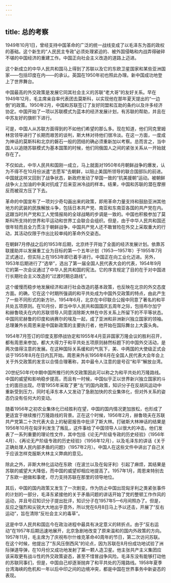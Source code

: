 ```yaml
---
---
---
```

title: 总的考察
---



1949年10月1日，曾经支持中国革命的广泛的统一战线变成了以毛泽东为首的政权的基础。这个新生的“人民民主专政”必须处理紧迫的、被外国侵略和内战弄得破碎不堪的中国经济的重建工作。中国正向社会主义改造的道路上迈进。

这个新成立的中华人民共和国马上得到了苏联以及它的东欧卫星国家和某些亚洲国家——包括印度在内——的承认。英国在1950年初也照此办理。新中国成功地登上了世界舞台。

中国最高的外交政策是发展它同其社会主义的苏联“老大哥”的友好关系。早在1949年12月，毛主席亲自率代表团去莫斯科，以实现他在那年夏天提出的“一边倒”的政策。1950年2月，中国和苏联签订了友好同盟和互助的条约以及许多经济协定。中国开始了一项以苏联模式为蓝本的经济发展计划，有苏联的帮助，并且在中苏友好的旗帜下进行。

可是，中国人从苏联方面得到的不如他们希望的那么多。现在知道，他们同克里姆林宫领导进行了长期而艰苦的谈判，斯大林对待他们很冷淡。在这一方面，一度成为神话的莫斯科和北京的磐石一般的团结的确必须重新加以考察。总而言之，当中国人以追随苏联模式为基本国策的时候，他们同俄国人之间的紧张关系从一开始就存在了。

不仅如此，中华人民共和国刚一成立，马上就面对1950年6月朝鲜战争的爆发，认为不得不在10月份派遣“志愿军”去朝鲜，以阻止美国所领导的联合国部队的前进。中国就这样又回到了战争状态，新政府发动了举国一致的“抗美援朝”运动。被朝鲜战争火上加油的中美对抗成了后来亚洲冷战的样本。结果，中国和苏联的潜在摩擦反而被双方压了下去。

革命的中国宣布了一项刘少奇勾画出来的政策，即用革命力量支持和鼓励亚洲其他地方的武装的民族解放斗争，包括日本共产党、南亚和东南亚各国的共产党在内。这跟当时共产党和工人党情报局的全球战略的步调是一致的。中国也积极参加了莫斯科所支持的世界和平运动和世界工会联合会组织。但是，由于中华人民共和国还很年轻而且全力贯注于朝鲜战争，中国共产党人还不敢冒险在外交上采取重大的行动，其活动仅限于作出比较单纯的革命外交姿态。

在朝鲜7月停战之后的1953年后期，北京终于开始了全面的经济发展计划。依靠苏联援助并以发展重工业为目标的第一个五年计划（1953—1957年）于1955年7月正式通过，但实际上在1953年即已着手进行。中国正在向工业化迈进。另外，1953年后期进行了“选举”，选出了第一届全国人民代表大会的代表，1954年9月它的第一次会议通过了中华人民共和国的宪法。它的序言规定了目的在于对中国进行长期社会主义改造的“过渡时期总路线”。

这个缓慢而稳步地发展经济和进行社会改造的基本政策，也反映在北京的外交态度方面。的确，它在这个时期所强调的和平共处成为中国外交政策的特点，由此产生了一些不同形式的新方针。1954年6月，北京在中印联合公报中同意了著名的和平共处五项原则。在10月份，即当中华人民共和国国庆五周年之际，包括布尔加宁和赫鲁晓夫在内的苏联领导人同意消除斯大林在中苏关系上所留下的不平等状态。中国同尼赫鲁的印度和纳赛尔的埃及一起，成了亚洲和非洲新兴独立国家的领袖。总理兼外长周恩来是中国新政策的主要执行者，他开始在国际舞台上大露头角。

1954年7月签订的印度支那停战协定和1955年4月亚非国家万隆会议的胜利召开，都有周恩来参加，都大大得力于和平共处五项原则赫然标题下的中国外交活动，是两次值得注意的发展。在这种国际关系缓和的气氛下，美、中两国的大使级正式会谈于1955年8月在日内瓦开始。周恩来外长1956年6月在全国人民代表大会年会上关于外交政策的发言以合情合理著称，其中最令人注意的是号召“和平”解放台湾。

20世纪50年代中期中国所推行的外交政策因此可以称之为和平共处的万隆路线。中国的威望和影响稳步提高，而且有一时候，中国似乎正以世界新兴独立国家的斗士的面目出现。尽管1955年采取了更“左”的国内政策，知识分子在反胡风运动中重新受到压力，同时毛泽东本人又发动了急剧加快的农业集体化，但对外关系的姿态仍没有任何大的变动。

随着1956年之初农业集体化已经胜利在望，中国的国内情况更加放松，也形成了更适宜于继续推行万隆路线的背景。正在这个时候，1956年2月，赫鲁晓夫在苏联共产党第二十次代表大会上的秘密报告中批评了斯大林。打破斯大林神话的结果是1956年10月在匈牙利发生了叛乱，这件事给了中国领导人以很大的冲击。他们发表了一系列重要的理论性文件，其中包括《论无产阶级专政的历史经验》（1956年4月）、《再论无产阶级专政的历史经验》（1956年12月），以及毛泽东的讲话《关于正确处理人民内部矛盾的问题》（1957年2月）。中国人在这些文件中讲出了自己关于应该怎样克服斯大林主义弊病的意见。

除此之外，非斯大林化运动在东欧（在波兰以及在匈牙利）引起了麻烦，其结果是苏联的威望大大降低，而中国的威望却相应地提高了。1957年1月，周恩来特别去了东欧一趟做和事佬，尽力支持苏联在那里的领导地位。

其后，中国的国内政策又发生了一次剧变。作为防止中国出现匈牙利之类紧张事件的计划的一部分，毛泽东紧接他的关于矛盾问题的讲话开始了党的整顿工作作风的运动，并且号召知识分子提出批评，知识分子在1957年5—6月间照办了。但是，反应之强烈和尖锐大大地出乎意外，所以党在6月8日马上予以还击，开展了“反右运动”，旨在清除“反社会主义的毒草”。

这是中华人民共和国迄今在政治进程中最具有决定意义的转折点。由于“反右运动”在1957年后期迅速地展开，北京急剧地改变了原来温和的国内外政策的方向。1957年11月，毛主席为了庆祝布尔什维克革命40周年的节日，第二次访问苏联。在这个时候，他提出了“东风压倒西风”的论点，因为苏联在8月份成功地试验了洲际弹道导弹，在10月份又成功地发射了第一颗人造卫星。他主张共产主义集团应该采取更有战斗性的外交政策姿态，甚至不惜冒战争风险。毛泽东没有能够打动他的苏联同事们，但是，中国自己却逐渐抛弃了和平共处的万隆路线。1958年夏季台湾海峡的危机和一年以后中印之间的边境冲突，都是中国在世界事务中新姿态的表现。